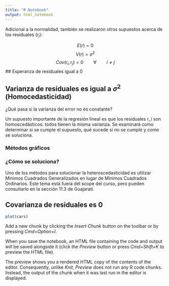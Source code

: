 ```yaml
---
title: "R Notebook"
output: html_notebook
---
```


Adicional a la normalidad, también se realizaron otros supuestos acerca de los residuales ($r_i$):

$$E(r) = 0$$
$$V(r) = \sigma^2$$
$$Cov(r_i, r_j) = 0 \qquad \forall  \qquad  i \neq j$$
## Esperanza de residuales igual a 0 


## Varianza de residuales es igual a $\sigma^2$ (Homocedasticidad)
¿Qué pasa si la varianza del error no es constante?

Un supuesto importante de la regresión lineal es que los residuales r_i son homoscedásticos: todos tienen la misma varianza. Se examinará como determinar si se cumple el supuesto, qué sucede si no se cumple y como se soluciona.

### Métodos gráficos




### ¿Cómo se soluciona?
Uno de los métodos para solucionar la heteroscedasticidad es utilizar Minimos Cuadrados Generalizados en lugar de Minimos Cuadrados Ordinarios. Este tema está fuera del scope del curso, pero pueden consultarlo en la sección 11.3 de Guajarati.


## Covarianza de residuales es 0


```r
plot(cars)
```

Add a new chunk by clicking the *Insert Chunk* button on the toolbar or by pressing *Cmd+Option+I*.

When you save the notebook, an HTML file containing the code and output will be saved alongside it (click the *Preview* button or press *Cmd+Shift+K* to preview the HTML file). 

The preview shows you a rendered HTML copy of the contents of the editor. Consequently, unlike *Knit*, *Preview* does not run any R code chunks. Instead, the output of the chunk when it was last run in the editor is displayed.

